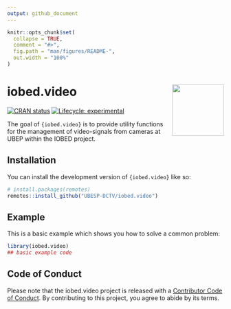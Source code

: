 ```yaml
---
output: github_document
---
```


<!-- README.md is generated from README.Rmd. Please edit that file -->

```r
knitr::opts_chunk$set(
  collapse = TRUE,
  comment = "#>",
  fig.path = "man/figures/README-",
  out.width = "100%"
)
```

# iobed.video <img src="man/figures/logo.png" align="right" height="120" />

<!-- badges: start -->
[![CRAN status](https://www.r-pkg.org/badges/version/iobed.video)](https://CRAN.R-project.org/package=iobed.video)
[![Lifecycle: experimental](https://img.shields.io/badge/lifecycle-experimental-orange.svg)](https://lifecycle.r-lib.org/articles/stages.html#experimental)
<!-- badges: end -->

The goal of `{iobed.video}` is to provide utility functions for the management of video-signals from cameras at UBEP within the IOBED project.

## Installation

You can install the development version of `{iobed.video}` like so:

``` r
# install.packages(remotes)
remotes::install_github("UBESP-DCTV/iobed.video")
```

## Example

This is a basic example which shows you how to solve a common problem:

```r
library(iobed.video)
## basic example code
```

## Code of Conduct

Please note that the iobed.video project is released with a [Contributor Code of Conduct](https://contributor-covenant.org/version/2/0/CODE_OF_CONDUCT.html). By contributing to this project, you agree to abide by its terms.
